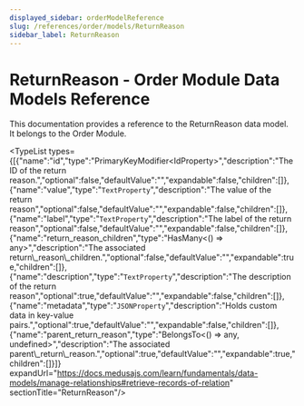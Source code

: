 ```yaml
---
displayed_sidebar: orderModelReference
slug: /references/order/models/ReturnReason
sidebar_label: ReturnReason
---
```



# ReturnReason - Order Module Data Models Reference

This documentation provides a reference to the ReturnReason data model. It belongs to the Order Module.

<SourceCodeLink link="https://github.com/medusajs/medusa/blob/e0b5bb0b224458ebc8c93111e72f9a10aecf0275/packages/modules/order/src/models/return-reason.ts#L43" />

<TypeList types={[{"name":"id","type":"PrimaryKeyModifier&#60;IdProperty&#62;","description":"The ID of the return reason.","optional":false,"defaultValue":"","expandable":false,"children":[]},{"name":"value","type":"`TextProperty`","description":"The value of the return reason","optional":false,"defaultValue":"","expandable":false,"children":[]},{"name":"label","type":"`TextProperty`","description":"The label of the return reason","optional":false,"defaultValue":"","expandable":false,"children":[]},{"name":"return_reason_children","type":"HasMany&#60;() => any&#62;","description":"The associated return\\_reason\\_children.","optional":false,"defaultValue":"","expandable":true,"children":[]},{"name":"description","type":"`TextProperty`","description":"The description of the return reason","optional":true,"defaultValue":"","expandable":false,"children":[]},{"name":"metadata","type":"`JSONProperty`","description":"Holds custom data in key-value pairs.","optional":true,"defaultValue":"","expandable":false,"children":[]},{"name":"parent_return_reason","type":"BelongsTo&#60;() => any, undefined&#62;","description":"The associated parent\\_return\\_reason.","optional":true,"defaultValue":"","expandable":true,"children":[]}]} expandUrl="https://docs.medusajs.com/learn/fundamentals/data-models/manage-relationships#retrieve-records-of-relation" sectionTitle="ReturnReason"/>
